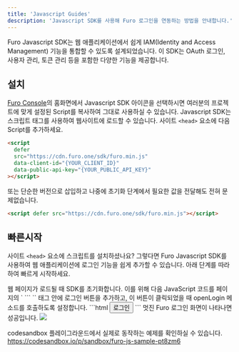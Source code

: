 ```yaml
---
title: 'Javascript Guides'
description: 'Javascript SDK를 사용해 Furo 로그인을 연동하는 방법을 안내합니다.'
---
```


Furo Javascript SDK는 웹 애플리케이션에서 쉽게 IAM(Identity and Access Management) 기능을 통합할 수 있도록 설계되었습니다. 이 SDK는 OAuth 로그인, 사용자 관리, 토큰 관리 등을 포함한 다양한 기능을 제공합니다.

## 설치

<Warning>[Furo Console](https://console.furo.one)의 홈화면에서 Javascript SDK 아이콘을 선택하시면 여러분의 프로젝트에 맞게 설정된 Script를 복사하여 그대로 사용하실 수 있습니다.</Warning>
Javascript SDK는 스크립트 태그를 사용하여 웹사이트에 로드할 수 있습니다. 사이트 `<head>` 요소에 다음 Script를 추가하세요.

```html index.html
<script
  defer
  src="https://cdn.furo.one/sdk/furo.min.js"
  data-client-id="{YOUR_CLIENT_ID}"
  data-public-api-key="{YOUR_PUBLIC_API_KEY}"
></script>
```

또는 단순한 버전으로 삽입하고 나중에 초기화 단계에서 필요한 값을 전달해도 전혀 문제없습니다.

```html index.html
<script defer src="https://cdn.furo.one/sdk/furo.min.js"></script>
```

## 빠른시작

사이트 `<head>` 요소에 스크립트를 설치하셨나요? 그렇다면 Furo Javascript SDK를 사용하여 웹 애플리케이션에 로그인 기능을 쉽게 추가할 수 있습니다.
아래 단계를 따라하여 빠르게 시작하세요.

<Steps>
  <Step title="SDK 초기화">
    웹 페이지가 로드될 때 SDK를 초기화합니다. 이를 위해 다음 JavaScript 코드를 페이지의 `<script>` 태그 안에 추가하세요.
```html
<script>
  document.addEventListener("DOMContentLoaded", function () {
    window.furo.init();
  });
</script>
```
  </Step>
  <Step title="로그인 버튼에 연결">
`<body>` 태그 안에 로그인 버튼을 추가하고, 이 버튼이 클릭되었을 때 openLogin 메소드를 호출하도록 설정합니다.
```html
<button onclick="window.furo.openLogin()">로그인</button>
```

</Step>
  <Step title="버튼을 클릭해보세요!">
    멋진 Furo 로그인 화면이 나타나면 성공입니다.
    <Frame>
      <img src="/images/login-sdk-ko.jpg" />
    </Frame>
  </Step>
</Steps>

codesandbox 플레이그라운드에서 실제로 동작하는 예제를 확인하실 수 있습니다.
https://codesandbox.io/p/sandbox/furo-js-sample-pt8zm6
